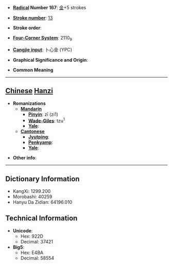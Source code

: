* '''[[Wiktionary:Chinese radical index| Radical]] Number 167''': [[Wiktionary:Chinese radical index 金|金]]+5 strokes

* '''[[Wiktionary:Chinese total strokes index|Stroke number]]''': [[Wiktionary:Chinese total strokes index 13|13]]

* '''Stroke order''': 

* '''[[Wiktionary:Chinese four corner index|Four-Corner System]]''': 2110<sub>9</sub>

* '''[[Wiktionary:Chinese Cangjie index|Cangjie input]]''': 卜心金 (YPC)

* '''Graphical Significance and Origin''': 

* '''Common Meaning'''

----

== [[Chinese]] [[Hanzi]] ==

* '''Romanizations'''
** '''[[Mandarin]]'''
*** '''[[Pinyin]]''': zī (zi1)
*** '''[[Wade-Giles]]''': tzu<sup>1</sup>
*** '''[[Yale]]''': 
** '''[[Cantonese]]'''
*** '''[[Jyutping]]''':
*** '''[[Penkyamp]]''': 
*** '''[[Yale]]''': 

* '''Other info''': 

----

== Dictionary Information ==

* KangXi: 1299.200
* Morobashi: 40259
* Hanyu Da Zidian: 64196.010

== Technical Information ==

* '''Unicode''':
** Hex: 922D
** Decimal: 37421
* '''Big5''':
** Hex: E4BA
** Decimal: 58554